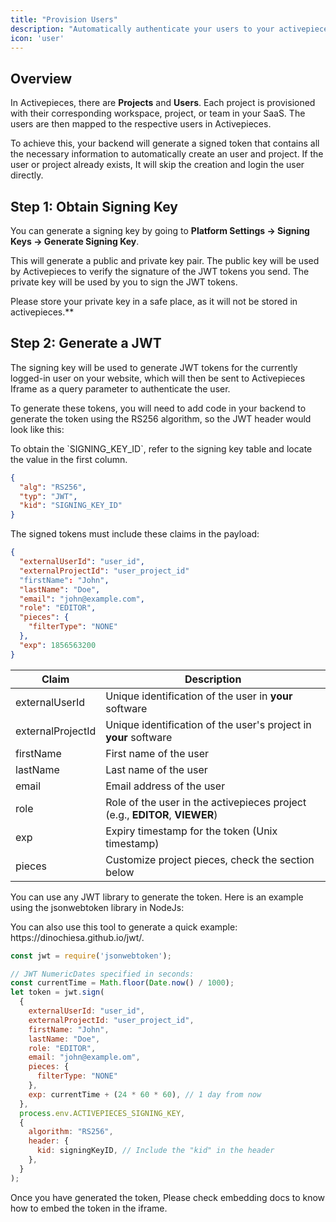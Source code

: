 ```yaml
---
title: "Provision Users"
description: "Automatically authenticate your users to your activepieces instance"
icon: 'user'
---
```


<Snippet file="enterprise-feature.mdx" />

## Overview

In Activepieces, there are **Projects** and **Users**. Each project is provisioned with their corresponding workspace, project, or team in your SaaS. The users are then mapped to the respective users in Activepieces.

To achieve this, your backend will generate a signed token that contains all the necessary information to automatically create an user and project. If the user or project already exists, It will skip the creation and login the user directly.


## Step 1: Obtain Signing Key

You can generate a signing key by going to **Platform Settings -> Signing Keys -> Generate Signing Key**.

This will generate a public and private key pair. The public key will be used by Activepieces to verify the signature of the JWT tokens you send. The private key will be used by you to sign the JWT tokens.

<Warning>
Please store your private key in a safe place, as it will not be stored in activepieces.**
</Warning>

## Step 2: Generate a JWT

The signing key will be used to generate JWT tokens for the currently logged-in user on your website, which will then be sent to Activepieces Iframe as a query parameter to authenticate the user.

To generate these tokens, you will need to add code in your backend to generate the token using the RS256 algorithm, so the JWT header would look like this:

<Tip>
To obtain the `SIGNING_KEY_ID`, refer to the signing key table and locate the value in the first column.
</Tip>

```json
{
  "alg": "RS256",
  "typ": "JWT",
  "kid": "SIGNING_KEY_ID"
}
```

The signed tokens must include these claims in the payload:

```json
{
  "externalUserId": "user_id",
  "externalProjectId": "user_project_id"
  "firstName": "John",
  "lastName": "Doe",
  "email": "john@example.com",
  "role": "EDITOR",
  "pieces": {
    "filterType": "NONE"
  },
  "exp": 1856563200
}
````

| Claim             | Description                                     |
|-------------------|-------------------------------------------------|
| externalUserId    | Unique identification of the user in **your** software |
| externalProjectId | Unique identification of the user's project in **your** software |
| firstName         | First name of the user                           |
| lastName          | Last name of the user                            |
| email             | Email address of the user                        |
| role              | Role of the user in the activepieces project (e.g., **EDITOR**, **VIEWER**)           |
| exp               | Expiry timestamp for the token (Unix timestamp)  |
| pieces            | Customize project pieces, check the section below  |

You can use any JWT library to generate the token. Here is an example using the jsonwebtoken library in NodeJs:

<Tip>
You can also use this tool to generate a quick example: https://dinochiesa.github.io/jwt/.
</Tip>

```javascript NodeJs
const jwt = require('jsonwebtoken');

// JWT NumericDates specified in seconds:
const currentTime = Math.floor(Date.now() / 1000);
let token = jwt.sign(
  {
    externalUserId: "user_id",
    externalProjectId: "user_project_id",
    firstName: "John",
    lastName: "Doe",
    role: "EDITOR",
    email: "john@example.om",
    pieces: {
      filterType: "NONE"
    },
    exp: currentTime + (24 * 60 * 60), // 1 day from now
  },
  process.env.ACTIVEPIECES_SIGNING_KEY,
  {
    algorithm: "RS256",
    header: {
      kid: signingKeyID, // Include the "kid" in the header
    },
  }
);

```

Once you have generated the token, Please check embedding docs to know how to embed the token in the iframe.
